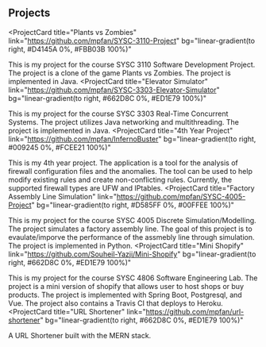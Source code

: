 ## Projects

<ProjectCard
  title="Plants vs Zombies"
  link="https://github.com/mpfan/SYSC-3110-Project"
  bg="linear-gradient(to right, #D4145A 0%, #FBB03B 100%)"
>
  This is my project for the course SYSC 3110 Software Development Project. The project is a clone of the game
  Plants vs Zombies. The project is implemented in Java. 
</ProjectCard>
<ProjectCard
  title="Elevator Simulator"
  link="https://github.com/mpfan/SYSC-3303-Elevator-Simulator"
  bg="linear-gradient(to right, #662D8C 0%, #ED1E79 100%)"
>
  This is my project for the course SYSC 3303 Real-Time Concurrent Systems. The project utilizes Java networking and multithreading. 
  The project is implemented in Java.
</ProjectCard>
<ProjectCard
  title="4th Year Project"
  link="https://github.com/mpfan/InfernoBuster"
  bg="linear-gradient(to right, #009245 0%, #FCEE21 100%)"
>
  This is my 4th year project. The application is a tool for the analysis of firewall configuration files and the 
  anomalies. The tool can be used to help modify existing rules and create non-conflicting rules. Currently, the supported firewall types are UFW and IPtables.
</ProjectCard>
<ProjectCard
  title="Factory Assembly Line Simulation"
  link="https://github.com/mpfan/SYSC-4005-Project"
  bg="linear-gradient(to right, #D585FF 0%, #00FFEE 100%)"
>
  This is my project for the course SYSC 4005 Discrete Simulation/Modelling. The project simulates a factory assembly line. 
  The goal of this project is to evaulate/imporve the performance of the assmebly line through simulation.
  The project is implemented in Python. 
</ProjectCard>
<ProjectCard
  title="Mini Shopify"
  link="https://github.com/Souheil-Yazji/Mini-Shopify"
  bg="linear-gradient(to right, #662D8C 0%, #ED1E79 100%)"
>
  This is my project for the course SYSC 4806 Software Engineering Lab. The project is a mini version of shopify that allows user
  to host shops or buy products. The project is implemented with Spring Boot, Postgresql, and Vue. The project also contains a Travis CI
  that deploys to Heroku.
</ProjectCard>
<ProjectCard
  title="URL Shortener"
  link="https://github.com/mpfan/url-shortener"
  bg="linear-gradient(to right, #662D8C 0%, #ED1E79 100%)"
>
  A URL Shortener built with the MERN stack. 
</ProjectCard>